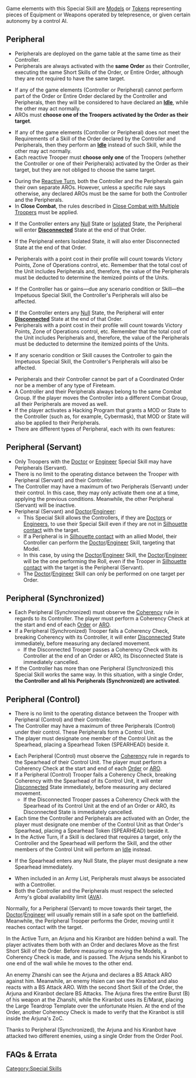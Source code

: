 {{section-special-skills}}


Game elements with this Special Skill are [[Models]] or [[Tokens]] representing pieces of Equipment or Weapons operated by telepresence, or given certain autonomy by a control AI. 


== Peripheral ==

{{c1}}
{{skillbox |black| PERIPHERAL (SERVANT) | AUTOMATIC SKILL }}
{{c1end}}{{n4list}}
{{skillbox |black| PERIPHERAL | AUTOMATIC SKILL }}
{{n4end}}
{{skill-label | Obligatory }}
{{effects}}
* Peripherals are deployed on the game table at the same time as their Controller.
* Peripherals are always activated with the '''same Order''' as their Controller, executing the same Short Skills of the Order, or Entire Order, although they are not required to have the same target. 
{{c1}}
* If any of the game elements (Controller or Peripheral) cannot perform part of the Order or Entire Order declared by the Controller and Peripherals, then they will be considered to have declared an '''[[Idle]]''', while the other may act normally. 
* AROs must '''choose one of the Troopers activated by the Order as their target'''.   
{{c1end}}{{n4list}}
* If any of the game elements (Controller or Peripheral) does not meet the Requirements of a Skill of the Order declared by the Controller and Peripherals, then they perform an '''[[Idle]]''' instead of such Skill, while the other may act normally. 
* Each reactive Trooper must '''choose only one''' of the Troopers (whether the Controller or one of their Peripherals) activated by the Order as their target, but they are not obliged to choose the same target.  
{{n4end}}
* During the [[Reactive Turn]], both the Controller and the Peripherals gain their own separate AROs. However, unless a specific rule says otherwise, any declared AROs must be the same for both the Controller and the Peripherals. 
*  In '''Close Combat''', the rules described in [[Close Combat with Multiple Troopers]] must be applied. 
{{update | PDF 2.1, July 2023}}
* If the Controller enters any [[Null]] State {{erratahighlight}}or [[Isolated]] State{{erratahighlight-end}}, the Peripheral will enter '''[[Disconnected]]''' State at the end of that Order.
* {{erratahighlight}}If the Peripheral enters Isolated State, it will also enter Disconnected State at the end of that Order.{{erratahighlight-end}}
* Peripherals with a point cost in their profile will count towards Victory Points, Zone of Operations control, etc. Remember that the total cost of the Unit includes Peripherals and, therefore, the value of the Peripherals must be deducted to determine the itemized points of the Units. 
{{n4list}}
* If {{erratahighlight}}the Controller has or gains—due any scenario condition or Skill—{{erratahighlight-end}}the Impetuous Special Skill, the Controller's Peripherals will also be affected. 
{{n4end}}
{{update-end}}
{{original}}
* If the Controller enters any [[Null]] State, the Peripheral will enter '''[[Disconnected]]''' State at the end of that Order. {{originalhighlight}}{{seefaq}}{{originalhighlight-end}}
* Peripherals with a point cost in their profile will count towards Victory Points, Zone of Operations control, etc. Remember that the total cost of the Unit includes Peripherals and, therefore, the value of the Peripherals must be deducted to determine the itemized points of the Units. 
{{n4list}}
* If {{originalhighlight}}any scenario condition or Skill causes the Controller to gain{{originalhighlight-end}} the Impetuous Special Skill, the Controller's Peripherals will also be affected. 
{{n4end}}
{{original-end}}
{{n4list}}
* Peripherals and their Controller cannot be part of a Coordinated Order nor be a member of any type of Fireteam.
* A Controller and their Peripherals always belong to the same Combat Group. If the player moves the Controller into a different Combat Group, all their Peripherals are moved as well.
* If the player activates a Hacking Program that grants a MOD or State to the Controller (such as, for example, Cybermask), that MOD or State will also be applied to their Peripherals.
* There are different types of Peripheral, each with its own features:

== Peripheral (Servant) ==
{{n4end}}
* Only Troopers with the [[Doctor]] or [[Engineer]] Special Skill may have Peripherals (Servant).
* There is no limit to the operating distance between the Trooper with Peripheral (Servant) and their Controller.  
* The Controller may have a maximum of two Peripherals (Servant) under their control. In this case, they may only activate them one at a time, applying the previous conditions. Meanwhile, the other Peripheral (Servant) will be inactive.
* Peripheral (Servant) and [[Doctor]]/[[Engineer]]: 
** This Special Skill allows the Controllers, if they are [[Doctors]] or [[Engineers]], to use their Special Skill even if they are not in [[Silhouette contact]] with the target.
** If a Peripheral is in [[Silhouette contact]] with an allied Model, their Controller can perform the [[Doctor]]/[[Engineer]] Skill, targeting that Model. 
** In this case, by using the [[Doctor]]/[[Engineer]] Skill, the [[Doctor]]/[[Engineer]] will be the one performing the Roll, even if the Trooper in [[Silhouette contact]] with the target is the Peripheral (Servant). 
** The [[Doctor]]/[[Engineer]] Skill can only be performed on one target per Order. 
{{n4list}}

== Peripheral (Synchronized) ==
* Each Peripheral (Synchronized) must observe the [[Coherency]] rule in regards to its Controller. The player must perform a Coherency Check at the start and end of each [[Order]] or [[ARO]].
* If a Peripheral (Synchronized) Trooper fails a Coherency Check, breaking Coherency with its Controller, it will enter [[Disconnected]] State immediately, before measuring any declared movement.
** If the Disconnected Trooper passes a Coherency Check with its Controller at the end of an Order or ARO, its Disconnected State is immediately cancelled.
* If the Controller has more than one Peripheral (Synchronized) this Special Skill works the same way. In this situation, with a single Order, '''the Controller and all his Peripherals (Synchronized) are activated'''.

== Peripheral (Control) ==
* There is no limit to the operating distance between the Trooper with Peripheral (Control) and their Controller.  
* The Controller may have a maximum of three Peripherals (Control) under their control. These Peripherals form a Control Unit.
* The player must designate one member of the Control Unit as the Spearhead, placing a Spearhead Token (SPEARHEAD) beside it.
{{image | name=spearhead0.jpg | style=128 }}
* Each Peripheral (Control) must observe the [[Coherency]] rule in regards to the Spearhead of their Control Unit. The player must perform a Coherency Check at the start and end of each [[Order]] or [[ARO]]. 
* If a Peripheral (Control) Trooper fails a Coherency Check, breaking Coherency with the Spearhead of its Control Unit, it will enter [[Disconnected]] State immediately, before measuring any declared movement.
** If the Disconnected Trooper passes a Coherency Check with the Spearhead of its Control Unit at the end of an Order or ARO, its Disconnected State is immediately cancelled.
* Each time the Controller and Peripherals are activated with an Order, the player must designate one member of the Control Unit as that Order's Spearhead, placing a Spearhead Token (SPEARHEAD) beside it.
* In the Active Turn, if a Skill is declared that requires a target, only the Controller and the Spearhead will perform the Skill, and the other members of the Control Unit will perform an [[Idle]] instead.
{{update | PDF 2.1, July 2023}}
* {{erratahighlight}}If the Spearhead enters any Null State, the player must designate a new Spearhead immediately.{{erratahighlight-end}}
{{update-end}}

{{n4end}}


{{important-start}} 
* When included in an Army List, Peripherals must always be associated with a Controller.
* Both the Controller and the Peripherals must respect the selected Army's global availability limit ([[AVA]]). 
{{important-end}}


{{advice-start}}
Normally, for a Peripheral (Servant) to move towards their target, the [[Doctor]]/[[Engineer]] will usually remain still in a safe spot on the battlefield. Meanwhile, the Peripheral Trooper performs the Order, moving until it reaches contact with the target. 
{{advice-end}}


{{n4}}
{{greybox-start | Peripheral (Synchronized) Example }}
{{image | name=eng-synchronized-1024.jpg | style=512border }}

In the Active Turn, an Arjuna and his Kiranbot are hidden behind a wall. The player activates them both with an Order and declares Move as the first Short Skill of the Order. Before measuring or moving the Models, a Coherency Check is made, and is passed. The Arjuna sends his Kiranbot to one end of the wall while he moves to the other end.

An enemy Zhanshi can see the Arjuna and declares a BS Attack ARO against him. Meanwhile, an enemy Hsien can see the Kiranbot and also reacts with a BS Attack ARO. With the second Short Skill of the Order, the Arjuna and Kiranbot declare BS Attacks. The Arjuna fires the entire Burst (B) of his weapon at the Zhanshi, while the Kiranbot uses its E/Marat, placing the Large Teardrop Template over the unfortunate Hsien. At the end of the Order, another Coherency Check is made to verify that the Kiranbot is still inside the Arjuna's ZoC.

Thanks to Peripheral (Synchronized), the Arjuna and his Kiranbot have attacked two different enemies, using a single Order from the Order Pool.
{{greybox-end}}
{{n4end}}


== FAQs & Errata ==

{{faqbox |
type = faq |
title = N4 FAQ |
version = 1.1.1, Dec 2021 |
q = Q: How does the Peripheral (Synchronized) Special Skill interact with multiple close combats in the Active Turn? For example if a Chimera and a Pupnik are in one close combat, and a second Pupnik is in another combat? |
a = A: You have to choose one Trooper per combat. Each combat have to follow the Close Combat with Multiple Troopers rules. |
related = [[Peripheral]] }}


{{faqbox |
type = faq |
title = N4 FAQ |
version = 1.2, Jan 2022 |
q = Q: If multiple Troopers use Surprise Attack against the same target, for example via a Coordinated Order, or a Controller and Peripheral, do the Surprise Attack MODs stack with each other? |
a = A: No. Each Trooper's Surprise Attack MOD will be applied separately. For example if a Trooper is the target of two attackers using Surprise Attack, they will only suffer one Surprise Attack MOD if they Dodge, or Attack one of the Active Troopers. |
related = [[Coordinated Orders]], [[Peripheral]], [[Surprise Attack]] }}


{{faqbox |
type = faq |
title = N4 FAQ |
version = 1.2, Jan 2022 |
q = Q: What happens if the Spearhead of a Peripheral (Control) Control Unit enters a Null State? |
a = A: The player must immediately designate a new Spearhead. |
related = [[Peripheral]] }}


{{faqbox |
type = faq |
title = N4 FAQ |
version = 1.3, Nov 2022 |
q = Q: What happens if a Peripheral or their Controller enters Isolated State? |
a = A: The Peripheral will enter Disconnected State at the end of that Order. If the Peripheral's or Controller's Isolated State is cancelled, this will also cancel the Peripheral's Disconnected State. |
related = [[Disconnected State]], [[Isolated State]], [[Peripheral]] }}


{{faqbox |
type = faq |
title = N4 FAQ |
version = 1.3, Nov 2022 |
q = Q: Do Peripherals in Disconnected State still activate with their Controller? |
a = A: No. A Peripheral in this State cannot be activated, or declare Orders or AROs. |
related = [[Disconnected State]], [[Peripheral]] }}


{{faqbox |
type = faq |
title = N4 FAQ |
version = 1.3, Nov 2022 |
q = Q: Can a Controller be part of a Fireteam or Coordinated Order if its Peripheral is Isolated, Disconnected, Dead, etc? |
a = A: No. |
related = [[Coordinated Orders]], [[Fireteams: Basic Rules]], [[Peripheral]] }}


{{section-special-skills}}




[[Category:Special Skills]]